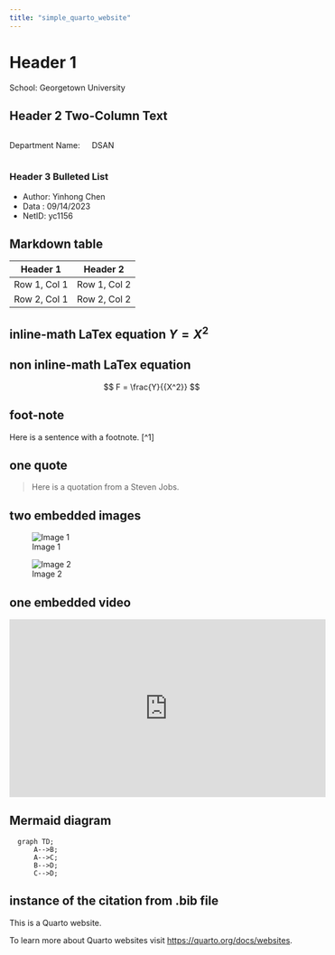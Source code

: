 ```yaml
---
title: "simple_quarto_website"
---
```


# Header 1
School: Georgetown University

## Header 2 Two-Column Text
::: columns
Department Name:

DSAN
:::

### Header 3 Bulleted List
- Author: Yinhong Chen
- Data : 09/14/2023
- NetID: yc1156

## Markdown table
| Header 1 | Header 2 |
|----------|----------|
| Row 1, Col 1 | Row 1, Col 2 |
| Row 2, Col 1 | Row 2, Col 2 |

## inline-math LaTex equation $Y=X^2$

## non inline-math LaTex equation
$$
F = \frac{Y}{{X^2}}
$$

## foot-note  
Here is a sentence with a footnote. [^1]

## one quote 
> Here is a quotation from a Steven Jobs.

## two embedded images
![Image 1](images/image1.png)

![Image 2](images/image2.png)

## one embedded video
<iframe width="560" height="315" src="https://www.youtube.com/watch?v=b1kbLwvqugk" frameborder="0" allowfullscreen></iframe>

## Mermaid diagram
```mermaid
  graph TD;
      A-->B;
      A-->C;
      B-->D;
      C-->D;
```

## instance of the citation from .bib file

This is a Quarto website.

To learn more about Quarto websites visit <https://quarto.org/docs/websites>.
